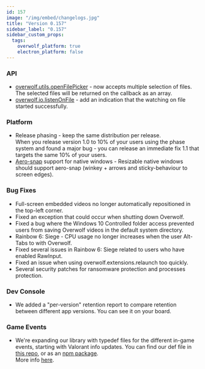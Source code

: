 ```yaml
---
id: 157
image: "/img/embed/changelogs.jpg"
title: "Version 0.157"
sidebar_label: "0.157"
sidebar_custom_props:
  tags:
    overwolf_platform: true
    electron_platform: false
---
```


### API

* [overwolf.utils.openFilePicker](/api/utils#openfilepickerfilter-initialpath-callback) - now accepts multiple selection of files.  The selected files will be returned on the callback as an array.
* [overwolf.io.listenOnFile](/api/io#listenonfileid-path-option-callback) - add an indication that the watching on file started successfully.

### Platform

* Release phasing - keep the same distribution per release.  
  When you release version 1.0 to 10% of your users using the phase system and found a major bug - you can release an immediate fix 1.1 that targets the same 10% of your users.
* <a href="https://support.microsoft.com/en-us/windows/snap-your-windows-885a9b1e-a983-a3b1-16cd-c531795e6241" target="_blank">Aero-snap</a> support for native windows - Resizable native windows should support aero-snap (winkey + arrows and sticky-behaviour to screen edges).

### Bug Fixes

* Full-screen embedded videos no longer automatically repositioned in the top-left corner.
* Fixed an exception that could occur when shutting down Overwolf.
* Fixed a bug where the Windows 10 Controlled folder access prevented users from saving Overwolf videos in the default system directory.
* Rainbow 6: Siege - CPU usage no longer increases when the user Alt-Tabs to with Overwolf.
* Fixed several issues in Rainbow 6: Siege related to users who have enabled RawInput.
* Fixed an issue when using overwolf.extensions.relaunch too quickly.
* Several security patches for ransomware protection and processes protection.

### Dev Console

* We added a "per-version" retention report to compare retention between different app versions. You can see it on your board.

### Game Events

* We're expanding our library with typedef files for the different in-game events, starting with Valorant info updates.  You can find our def file in [this repo](https://github.com/overwolf/types), or as an [npm package](https://www.npmjs.com/package/@overwolf/types).  
  More info [here](/topics/best-practices/type-definition-file#using-types-for-games-events).


